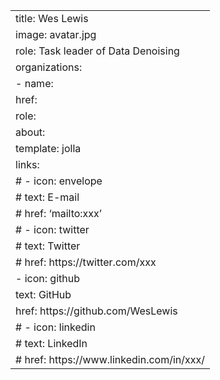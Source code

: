 ---
title: Wes Lewis
image: avatar.jpg
role: Task leader of Data Denoising
organizations:
  - name: 
    href: 
    role: 
about:
  template: jolla
  links:
    # - icon: envelope
    #   text: E-mail
    #   href: 'mailto:xxx'
    # - icon: twitter
    #   text: Twitter
    #   href: https://twitter.com/xxx
    - icon: github
      text: GitHub
      href: https://github.com/WesLewis
    # - icon: linkedin
    #   text: LinkedIn
    #   href: https://www.linkedin.com/in/xxx/
---